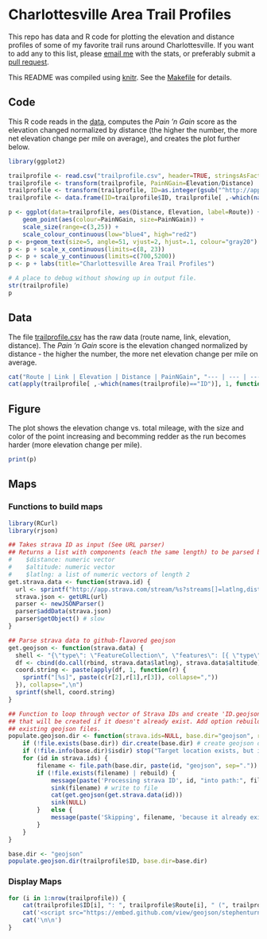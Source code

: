 # Charlottesville Area Trail Profiles

This repo has data and R code for plotting the elevation and distance profiles of some of my favorite trail runs around Charlottesville. If you want to add any to this list, please [email me](http://stephenturner.us/email.html) with the stats, or preferably submit a [pull request](https://help.github.com/articles/using-pull-requests).

This README was compiled using [knitr](http://yihui.name/knitr/). See the [Makefile](Makefile) for details.

## Code

This R code reads in the [data](./trailprofile.csv), computes the *Pain 'n Gain* score as the elevation changed normalized by distance (the higher the number, the more net elevation change per mile on average), and creates the plot further below.

```r
library(ggplot2)

trailprofile <- read.csv("trailprofile.csv", header=TRUE, stringsAsFactors=FALSE)
trailprofile <- transform(trailprofile, PainNGain=Elevation/Distance)
trailprofile <- transform(trailprofile, ID=as.integer(gsub("^http://app.strava.com/activities/", "", Link)))
trailprofile <- data.frame(ID=trailprofile$ID, trailprofile[ ,-which(names(trailprofile)=="ID")], stringsAsFactors=FALSE)

p <- ggplot(data=trailprofile, aes(Distance, Elevation, label=Route)) + 
    geom_point(aes(colour=PainNGain, size=PainNGain)) + 
    scale_size(range=c(3,25)) + 
    scale_colour_continuous(low="blue4", high="red2")
p <- p+geom_text(size=5, angle=51, vjust=2, hjust=.1, colour="gray20")
p <- p + scale_x_continuous(limits=c(8, 23))
p <- p + scale_y_continuous(limits=c(700,5200))
p <- p + labs(title="Charlottesville Area Trail Profiles")
```

```r
# A place to debug without showing up in output file.
str(trailprofile)
p
```

## Data

The file [trailprofile.csv](./trailprofile.csv) has the raw data (route name, link, elevation, distance). The *Pain 'n Gain* score is the elevation changed normalized by distance - the higher the number, the more net elevation change per mile on average.

```r
cat("Route | Link | Elevation | Distance | PainNGain", "--- | --- | --- | --- | ---", sep="\n")
cat(apply(trailprofile[ ,-which(names(trailprofile)=="ID")], 1, function(X) paste(X, collapse=" | ")), sep = "\n")
```

## Figure

The plot shows the elevation change vs. total mileage, with the size and color of the point increasing and becomming redder as the run becomes harder (more elevation change per mile).

```r
print(p)
```

## Maps

### Functions to build maps

```r
library(RCurl)
library(rjson)

## Takes strava ID as input (See URL parser)
## Returns a list with components (each the same length) to be parsed by get.geojson(): 
#    $distance: numeric vector
#    $altitude: numeric vector
#    $latlng: a list of numeric vectors of length 2
get.strava.data <- function(strava.id) {
  url <- sprintf("http://app.strava.com/stream/%s?streams[]=latlng,distance,altitude", strava.id)
  strava.json <- getURL(url)
  parser <- newJSONParser()
  parser$addData(strava.json)
  parser$getObject() # slow
}

## Parse strava data to github-flavored geojson
get.geojson <- function(strava.data) {
  shell <- "{\"type\": \"FeatureCollection\", \"features\": [{ \"type\": \"Feature\", \"geometry\": {\"type\": \"LineString\", \"coordinates\":\n [%s]\n}}]}";
  df <- cbind(do.call(rbind, strava.data$latlng), strava.data$altitude)
  coord.string <- paste(apply(df, 1, function(r) {
    sprintf("[%s]", paste(c(r[2],r[1],r[3]), collapse=","))
  }), collapse=",\n")
  sprintf(shell, coord.string)
}

## Function to loop through vector of Strava IDs and create 'ID.geojson' file in a base directory
## that will be created if it doesn't already exist. Add option rebuild=TRUE to force rebuild
## existing geojson files.
populate.geojson.dir <- function(strava.ids=NULL, base.dir="geojson", rebuild=FALSE) {
    if (!file.exists(base.dir)) dir.create(base.dir) # create geojson directory if it doesn't exist
    if (!file.info(base.dir)$isdir) stop("Target location exists, but is not a directory")
    for (id in strava.ids) {
        filename <- file.path(base.dir, paste(id, "geojson", sep="."))
        if (!file.exists(filename) | rebuild) {
            message(paste('Processing strava ID', id, "into path:", filename))
            sink(filename) # write to file
            cat(get.geojson(get.strava.data(id)))
            sink(NULL)
        }   else {
            message(paste('Skipping', filename, 'because it already exists. Add "rebuild=TRUE" to override.'))
        }
    }
}

base.dir <- "geojson"
populate.geojson.dir(trailprofile$ID, base.dir=base.dir)
```

### Display Maps

```r
for (i in 1:nrow(trailprofile)) {
    cat(trailprofile$ID[i], ": ", trailprofile$Route[i], " (", trailprofile$Link[i], ")\n\n", sep="")
    cat('<script src="https://embed.github.com/view/geojson/stephenturner/trailprofile/jsonrmd/geojson/', trailprofile$ID[i], '.geojson"></script>', sep="")
    cat('\n\n')
}
```